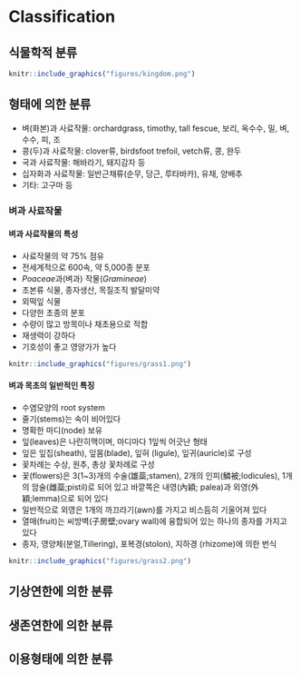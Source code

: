 # Classification {#classification}

## 식물학적 분류
```r
knitr::include_graphics("figures/kingdom.png")
```

## 형태에 의한 분류
- 벼(화본)과 사료작물: orchardgrass, timothy, tall fescue, 보리, 옥수수, 밀, 벼, 수수, 피, 조
- 콩(두)과 사료작물: clover류, birdsfoot trefoil, vetch류, 콩, 완두
- 국과 사료작물: 해바라기, 돼지감자 등  
- 십자화과 사료작물: 일반근채류(순무, 당근, 루타바카), 유채, 양배추
- 기타: 고구마 등

### 벼과 사료작물
#### 벼과 사료작물의 특성
- 사료작물의 약 75% 점유
- 전세계적으로 600속, 약 5,000종 분포
- *Poaceae*과(벼과) 작물(*Gramineae*)
- 초본류 식물, 종자생산, 목질조직 발달미약
- 외떡잎 식물
- 다양한 초종의 분포 
- 수량이 많고 방목이나 채초용으로 적합
- 재생력이 강하다
- 기호성이 좋고 영양가가 높다

```r
knitr::include_graphics("figures/grass1.png")
```

#### 벼과 목초의 일반적인 특징
- 수염모양의 root system 
- 줄기(stems)는 속이 비어있다
- 명확한 마디(node) 보유
- 잎(leaves)은 나란히맥이며, 마디마다 1잎씩 어긋난 형태
- 잎은 잎집(sheath), 잎몸(blade), 잎혀 (ligule), 잎귀(auricle)로 구성
- 꽃차례는 수상, 원추, 총상 꽃차례로 구성
- 꽃(flowers)은 3(1~3)개의 수술(雄蘂;stamen), 2개의 인피(鱗被;lodicules), 1개의 암술(雌蘂;pistil)로 되어 있고 바깥쪽은 내영(內穎; palea)과 외영(外穎;lemma)으로 되어 있다
- 일반적으로 외영은 1개의 까끄라기(awn)를 가지고 비스듬히 기울어져 있다
- 열매(fruit)는 씨방벽(子房壁;ovary wall)에 융합되어 있는 하나의 종자를 가지고 있다
- 종자, 영양체(분얼,Tillering), 포복경(stolon), 지하경 (rhizome)에 의한 번식

```r
knitr::include_graphics("figures/grass2.png")
```


## 기상연한에 의한 분류
## 생존연한에 의한 분류
## 이용형태에 의한 분류


